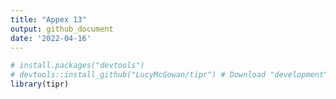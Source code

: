 ```yaml
---
title: "Appex 13"
output: github_document
date: '2022-04-16'
---
```


```r
# install.packages("devtools")
# devtools::install_github("LucyMcGowan/tipr") # Download "development" version
library(tipr)
```

